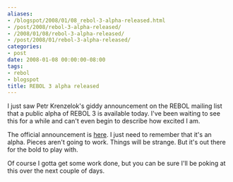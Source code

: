 ```yaml
---
aliases:
- /blogspot/2008/01/08_rebol-3-alpha-released.html
- /post/2008/rebol-3-alpha-released/
- /2008/01/08/rebol-3-alpha-released/
- /post/2008/01/rebol-3-alpha-released/
categories:
- post
date: 2008-01-08 00:00:00-08:00
tags:
- rebol
- blogspot
title: REBOL 3 alpha released
---
```


I just saw Petr Krenzelok's giddy announcement on the REBOL mailing list that a public alpha of REBOL 3 is available today. I've been waiting to see this for a while and can't even begin to describe how excited I am. 

The official announcement is <a href="http://www.rebol.com/article/0347.html">here</a>. I just need to remember that it's an alpha. Pieces aren't going to work. Things will be strange. But it's out there for the bold to play with.

Of course I gotta get some work done, but you can be sure I'll be poking at this over the next couple of days.
